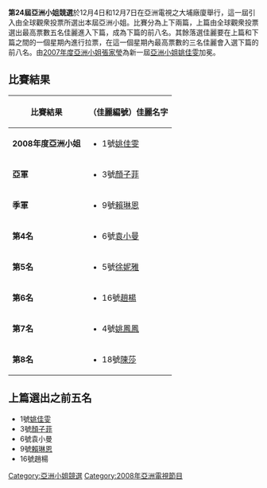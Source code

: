 {{unreferenced|time=2009-04-30T13:49:12+00:00}}
'''第24屆亞洲小姐競選'''於12月4日和12月7日在亞洲電視之大埔廠廈舉行，這一屆引入由全球觀衆投票所選出本屆亞洲小姐。比賽分為上下兩篇，上篇由全球觀衆投票選出最高票數五名佳麗進入下篇，成為下篇的前八名。其餘落選佳麗要在上篇和下篇之間的一個星期內進行拉票，在這一個星期內最高票數的三名佳麗會入選下篇的前八名。由[[2007年度亞洲小姐競選|2007年度亞洲小姐]][[張家瑩|張家瑩]]為新一屆[[亞洲小姐|亞洲小姐]][[姚佳雯|姚佳雯]]加冕。

== 比賽結果 ==
{| class="wikitable"
! 比賽結果
!（佳麗編號）佳麗名字
|-
| '''2008年度亞洲小姐'''
|
*1號[[姚佳雯|姚佳雯]]
|-
| '''亞軍'''
|
*3號[[顏子菲|顏子菲]]
|-
| '''季軍'''
|
*9號[[賴琳恩|賴琳恩]]
|-
| '''第4名'''
|
*6號[[袁小曼|袁小曼]]
|-
| '''第5名'''
|
*5號[[徐妮雅|徐妮雅]]
|-
| '''第6名'''
|
*16號[[趙楊|趙楊]]
|-
| '''第7名'''
|
*4號[[姚鳳鳳|姚鳳鳳]]
|-
| '''第8名'''
|
*18號[[陳莎|陳莎]]
|}

== 上篇選出之前五名 ==
*1號[[姚佳雯|姚佳雯]]
*3號[[顏子菲|顏子菲]]
*6號袁小曼
*9號[[賴琳恩|賴琳恩]]
*16號趙楊


[[Category:亞洲小姐競選|Category:亞洲小姐競選]]
[[Category:2008年亞洲電視節目|Category:2008年亞洲電視節目]]